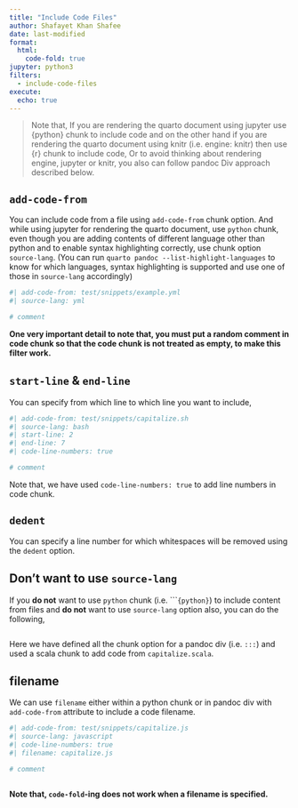 ```yaml
---
title: "Include Code Files"
author: Shafayet Khan Shafee
date: last-modified
format:
  html: 
    code-fold: true
jupyter: python3
filters:
  - include-code-files
execute: 
  echo: true
---
```



> Note that, If you are rendering the quarto document using jupyter use {python} chunk to include code and on the other hand if you are rendering the quarto document using knitr (i.e. engine: knitr) then use {r} chunk to include code, Or to avoid thinking about rendering engine, jupyter or knitr, you also can follow pandoc Div approach described below.


## `add-code-from`

You can include code from a file using `add-code-from` chunk option. And while using jupyter for rendering the quarto document, use `python` chunk, even though you are adding contents of different language other than python and to enable syntax highlighting correctly, use chunk option `source-lang`. (You can run `quarto pandoc --list-highlight-languages` to know for which languages, syntax highlighting is supported and use one of those in `source-lang` accordingly)

```python
#| add-code-from: test/snippets/example.yml
#| source-lang: yml

# comment
```

**One very important detail to note that, you must put a random comment in code chunk so that the code chunk is not treated as empty, to make this filter work.**

## `start-line` & `end-line`

You can specify from which line to which line you want to include,


```python
#| add-code-from: test/snippets/capitalize.sh
#| source-lang: bash
#| start-line: 2
#| end-line: 7
#| code-line-numbers: true

# comment
```

Note that, we have used `code-line-numbers: true` to add line numbers in code chunk.

## `dedent`

You can specify a line number for which whitespaces will be removed using the `dedent` option.


## Don't want to use `source-lang`

If you **do not** want to use `python` chunk (i.e. ````{python}`) to include content from files and **do not** want to use `source-lang` option also, you can do the following,

::: {add-code-from=test/snippets/capitalize.scala start-line=1 end-line=17 code-line-numbers="true"}

```.scala
```

:::

Here we have defined all the chunk option for a pandoc div (i.e. `:::`) and used a scala chunk to add code from `capitalize.scala`.


## filename

We can use `filename` either within a python chunk or in pandoc div with `add-code-from` attribute to include a code filename.


```python
#| add-code-from: test/snippets/capitalize.js
#| source-lang: javascript
#| code-line-numbers: true
#| filename: capitalize.js

# comment
```


::: {add-code-from=test/snippets/capitalize.lua code-line-numbers="true" filename=capitalize.lua}

```.lua
```

:::


**Note that, `code-fold`-ing does not work when a filename is specified.**
